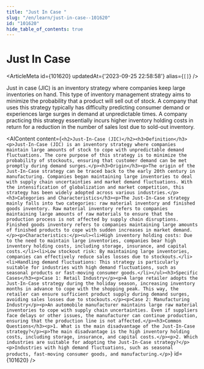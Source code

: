 ```yaml
---
title: "Just In Case "
slug: "/en/learn/just-in-case--101620"
id: "101620"
hide_table_of_contents: true
---
```



# Just In Case 

<ArticleMeta id={101620} updatedAt={'2023-09-25 22:58:58'} alias={`[]`} />
<div className='border-solid border-b border-t-0 my-4 border-[var(--ifm-color-gray-300)]' />

Just in case (JIC) is an inventory strategy where companies keep large inventories on hand. This type of inventory management strategy aims to minimize the probability that a product will sell out of stock. A company that uses this strategy typically has difficulty predicting consumer demand or experiences large surges in demand at unpredictable times. A company practicing this strategy essentially incurs higher inventory holding costs in return for a reduction in the number of sales lost due to sold-out inventory.

<AIContent content={`<h2>Just-In-Case (JIC)</h2><h3>Definition</h3><p>Just-In-Case (JIC) is an inventory strategy where companies maintain large amounts of stock to cope with unpredictable demand fluctuations. The core purpose of this strategy is to minimize the probability of stockouts, ensuring that customer demand can be met promptly during demand surges.</p><h3>Origin</h3><p>The origin of the Just-In-Case strategy can be traced back to the early 20th century in manufacturing. Companies began maintaining large inventories to deal with supply chain uncertainties and market demand fluctuations. With the intensification of globalization and market competition, this strategy has been widely adopted across various industries.</p><h3>Categories and Characteristics</h3><p>The Just-In-Case strategy mainly falls into two categories: raw material inventory and finished goods inventory. Raw material inventory refers to companies maintaining large amounts of raw materials to ensure that the production process is not affected by supply chain disruptions. Finished goods inventory refers to companies maintaining large amounts of finished products to cope with sudden increases in market demand.</p><p>Characteristics:</p><ul><li>High inventory holding costs: Due to the need to maintain large inventories, companies bear high inventory holding costs, including storage, insurance, and capital costs.</li><li>Low stockout risk: By maintaining large inventories, companies can effectively reduce sales losses due to stockouts.</li><li>Handling demand fluctuations: This strategy is particularly suitable for industries with high demand fluctuations, such as seasonal products or fast-moving consumer goods.</li></ul><h3>Specific Cases</h3><p>Case 1: Retail Industry</p><p>A large retailer adopts the Just-In-Case strategy during the holiday season, increasing inventory months in advance to cope with the shopping peak. This way, the retailer can ensure sufficient product supply during demand surges, avoiding sales losses due to stockouts.</p><p>Case 2: Manufacturing Industry</p><p>An automobile manufacturer maintains large raw material inventories to cope with supply chain uncertainties. Even if suppliers face delays or other issues, the manufacturer can continue production, ensuring that the production line is not affected.</p><h3>Common Questions</h3><p>1. What is the main disadvantage of the Just-In-Case strategy?</p><p>The main disadvantage is the high inventory holding costs, including storage, insurance, and capital costs.</p><p>2. Which industries are suitable for adopting the Just-In-Case strategy?</p><p>Industries with high demand fluctuations, such as seasonal products, fast-moving consumer goods, and manufacturing.</p>`} id={101620} />
